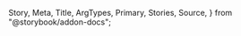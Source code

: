   Story,
  Meta,
  Title,
  ArgTypes,
  Primary,
  Stories,
  Source,
} from "@storybook/addon-docs";

<Meta of={DetailReviewStories} />

<Title />

<a
  href="https://www.figma.com/file/YF8AvIq0MclfhGDvKgzypp/ioBricks-Design-System?type=design&node-id=3572%3A41849&mode=design&t=k4jSCm0Q182mRyVn-1"
  target="\_blank"
>
  View figma design
</a>

<Primary />

## How to set up

### Config theme

Add the following configurations to the `theme.tsx` and `DetailReview.ts` files, respectively.

```tsx dark
const theme = {
  components: {
    DetailReview: ConfigDetailReview,
  },
};
```

```tsx dark
const ConfigDetailReview: DetailReviewThemeConfiguration = {
  parts: detailReviewPartsList,
  baseStyle: {},
};
```

### Component parts

You have these parts available: `"title" | "value" | "container"` (`detailReviewPartsList`)

## Props

<ArgTypes of={DetailReviewStories} />

## Stories

<Stories title="" />
